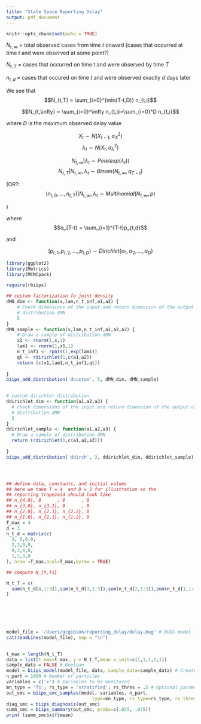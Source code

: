 ```yaml
---
title: "State Space Reporting Delay"
output: pdf_document
---
```


```r
knitr::opts_chunk$set(echo = TRUE)
```


\subsection*{Terms}

$N_{t,\infty}$ = total observed cases from time $t$ onward
(cases that occurred at time $t$ and were observed at some point?)

$N_{t,T}$ = cases that occurred on time $t$ and were observed by time $T$

$n_{t,d}$ =  cases that occured on time $t$ and were observed exactly $d$ days later


We see that 
$$N_{t,T} = \sum_{i=0}^{min(T-t,D)} n_{t,i}$$


$$N_{t,\infty} = \sum_{i=0}^\infty n_{t,i}=\sum_{i=0}^D n_{t,i}$$

where $D$ is the maximum observed delay value






\subsection*{State Space Reporting Delay}
$$X_t \sim N(X_{t-1},\sigma_{X}^2)$$
$$\lambda_t \sim N(X_t,\sigma_{\lambda}^2)$$

$$N_{t,\infty} | \lambda_t \sim Pois(exp(\lambda_t))$$
$$N_{t,T} | N_{t,\infty},\lambda_t \sim Binom(N_{t,\infty},q_{T-t})$$

(OR?:
$$(n_{t,0}, \ldots, n_{t,T}) | N_{t,\infty},\lambda_t \sim Multinomial(N_{t,\infty},p)$$

)

where $$q_{T-t} = \sum_{i=1}^{T-t}p_{t,d}$$

and 


$$(p_{t,1},p_{t,2},...,p_{t,D}) \sim Dirichlet(\alpha_1,\alpha_2,...,\alpha_D)$$


```r
library(ggplot2)
library(Metrics)
library(MCMCpack)

require(rbiips)

## custom factorization fo joint density
dMN_dim <- function(x,lam,n_t_inf,a1,a2) {
    # Check dimensions of the input and return dimension of the output of
    # distribution dMN
    5
}
dMN_sample <- function(x,lam,n_t_inf,a1,a2,a3) {
    # Draw a sample of distribution dMN
    x1 <- rnorm(1,x,1)
    lam1 <- rnorm(1,x1,1)
    n_t_inf1 <- rpois(1,exp(lam1))
    qt <- rdirichlet(1,c(a1,a2))
    return (c(x1,lam1,n_t_inf1,qt))
    
}
biips_add_distribution('dcustom', 5, dMN_dim, dMN_sample)
  

# custom dirichlet distribution
ddirichlet_dim <- function(a1,a2,a3) {
  # Check dimensions of the input and return dimension of the output of
  # distribution dMN
  3
}
ddirichlet_sample <- function(a1,a2,a3) {
  # Draw a sample of distribution dMN
  return (rdirichlet(1,c(a1,a2,a3)))
  
}
biips_add_distribution('ddirch', 3, ddirichlet_dim, ddirichlet_sample)




## define data, constants, and initial values  
## here we take T = 4  and D = 3 for illustration so the 
## reporting trapezoid should look like
## n_{4,0}, 0      , 0      , 0
## n_{3,0}, n_{3,1}, 0      , 0
## n_{2,0}, n_{2,1}, n_{2,2}, 0
## n_{1,0}, n_{1,1}, n_{1,2}, 0
T_max = 4
d = 3
n_t_d = matrix(c(
  3, 0,0,0,
  2,2,0,0,
  4,3,4,0,
  1,2,3,0
), nrow =T_max,ncol=T_max,byrow = TRUE)

## compute N_{t,Ts}

N_t_T = c(
  sum(n_t_d[4,1:3]),sum(n_t_d[3,1:3]),sum(n_t_d[2,1:3]),sum(n_t_d[1,1:3])
)



  

  
model_file = '/Users/gcgibson/reporting_delay/delay.bug' # BUGS model filename
cat(readLines(model_file), sep = "\n")
  

t_max = length(N_t_T)
data = list(t_max=t_max, y = N_t_T,mean_x_init=c(1,1,1,1,1))
sample_data = FALSE # Boolean
model = biips_model(model_file, data, sample_data=sample_data) # Create Biips model and sample data
n_part = 1000 # Number of particles
variables = c('x') # Variables to be monitored
mn_type = 'fs'; rs_type = 'stratified'; rs_thres = .5 # Optional parameters
out_smc = biips_smc_samples(model, variables, n_part,
                                type=mn_type, rs_type=rs_type, rs_thres=rs_thres)
diag_smc = biips_diagnosis(out_smc)
summ_smc = biips_summary(out_smc, probs=c(.025, .975))
print (summ_smc$x$f$mean)
   

```




